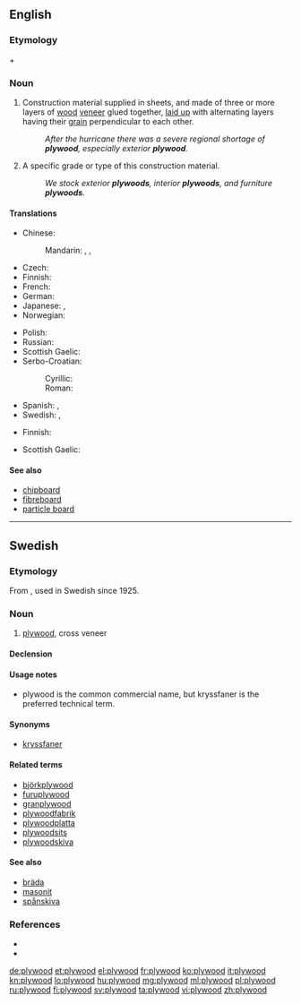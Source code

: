 ==English==
{{wikipedia}}

===Etymology===
{{term|ply||lang=en|sheet}} + {{term|wood||lang=en}}

===Noun===
{{en-noun|-|s}}

# {{context|uncountable|lang=en}} Construction material supplied in sheets, and made of three or more layers of [[wood]] [[veneer]] glued together, [[laid up]] with alternating layers having their [[grain]] perpendicular to each other.
#: ''After the hurricane there was a severe regional shortage of '''plywood''', especially exterior '''plywood'''.''
# {{context|countable|lang=en}} A specific grade or type of this construction material.
#: ''We stock exterior '''plywoods''', interior '''plywoods''', and furniture '''plywoods'''.''

====Translations====
{{trans-top|construction material}}
* Chinese:
*: Mandarin: {{t|cmn|合板|tr=hébǎn|sc=Hani}}, {{t|cmn|膠合板|sc=Hani}}, {{t|cmn|胶合板|tr=jiāohébǎn|sc=Hani}}
* Czech: {{t-|cs|překližka|f}}
* Finnish: {{t+|fi|vaneri}}
* French: {{t+|fr|contreplaqué|m}}
* German: {{t-|de|Sperrholz|n}}
* Japanese: {{t-|ja|合板|tr=ごうはん, gōhan, ごうばん, gōban|sc=Jpan}}, {{t-|ja|ベニヤ板|tr=beniya-ita|sc=Jpan}}
* Norwegian: {{t-|no|kryssfiner|m}}
{{trans-mid}}
* Polish: {{t-|pl|sklejka|f}}
* Russian: {{t+|ru|фанера|f|tr=fanéra}}
* Scottish Gaelic: {{t-|gd|fiodh-fillte|m}}
* Serbo-Croatian:
*: Cyrillic: {{t-|sh|шперплоча|f|sc=Cyrl}}
*: Roman: {{t-|sh|šperploča|f}}
* Spanish: {{t-|es|contrachapado|m}}, {{t-|es|triplay|m}} {{qualifier|Mexico}}
* Swedish: {{t+|sv|plywood|c}}, {{t-|sv|kryssfaner|n}}
{{trans-bottom}}

{{trans-top|specific type or grade of this material}}
* Finnish: {{t+|fi|vaneri}}
{{trans-mid}}
* Scottish Gaelic: {{t-|gd|fiodh-fillte|m}}
{{trans-bottom}}

====See also====
* [[chipboard]]
* [[fibreboard]]
* [[particle board]]

----

==Swedish==

===Etymology===
From {{etyl|en|sv}} {{term|lang=en|plywood}}, used in Swedish since 1925.

===Noun===
{{sv-noun|c}}

# {{context|uncountable|lang=sv}} [[#English|plywood]], cross veneer

====Declension====
{{sv-noun-unc-irreg-c|2=plywooden}}

====Usage notes====
* plywood is the common commercial name, but kryssfaner is the preferred technical term.

====Synonyms====
* [[kryssfaner]]

====Related terms====
* [[björkplywood]]
* [[furuplywood]]
* [[granplywood]]
* [[plywoodfabrik]]
* [[plywoodplatta]]
* [[plywoodsits]]
* [[plywoodskiva]]

====See also====
* [[bräda]]
* [[masonit]]
* [[spånskiva]]

===References===
* {{R:SAOL}}
* {{R:SAOB online|plywood}}

[[de:plywood]]
[[et:plywood]]
[[el:plywood]]
[[fr:plywood]]
[[ko:plywood]]
[[it:plywood]]
[[kn:plywood]]
[[lo:plywood]]
[[hu:plywood]]
[[mg:plywood]]
[[ml:plywood]]
[[pl:plywood]]
[[ru:plywood]]
[[fi:plywood]]
[[sv:plywood]]
[[ta:plywood]]
[[vi:plywood]]
[[zh:plywood]]